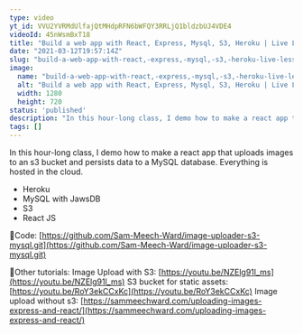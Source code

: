 ```yaml
---
type: video
yt_id: VVU2YVRMdUlfajQtMHdpRFN6bWFQY3RRLjQ1bldzbUJ4VDE4
videoId: 45nWsmBxT18
title: "Build a web app with React, Express, Mysql, S3, Heroku | Live Lesson Demo"
date: "2021-03-12T19:57:14Z"
slug: "build-a-web-app-with-react,-express,-mysql,-s3,-heroku-live-lesson-demo"
image: 
  name: "build-a-web-app-with-react,-express,-mysql,-s3,-heroku-live-lesson-demo.jpg"
  alt: "Build a web app with React, Express, Mysql, S3, Heroku | Live Lesson Demo"
  width: 1280
  height: 720
status: 'published'
description: "In this hour-long class, I demo how to make a react app that uploads images to an s3 bucket and persists data to a MySQL database. Everything is hosted in the cloud."
tags: []
---
```


In this hour-long class, I demo how to make a react app that uploads images to an s3 bucket and persists data to a MySQL database. Everything is hosted in the cloud.

* Heroku
* MySQL with JawsDB
* S3
* React JS

🔗Code:
[https://github.com/Sam-Meech-Ward/image-uploader-s3-mysql.git](https://github.com/Sam-Meech-Ward/image-uploader-s3-mysql.git)

🔗Other tutorials:
Image Upload with S3: [https://youtu.be/NZElg91l_ms](https://youtu.be/NZElg91l_ms)
S3 bucket for static assets: [https://youtu.be/RoY3ekCCxKc](https://youtu.be/RoY3ekCCxKc)
Image upload without s3: [https://sammeechward.com/uploading-images-express-and-react/](https://sammeechward.com/uploading-images-express-and-react/)


